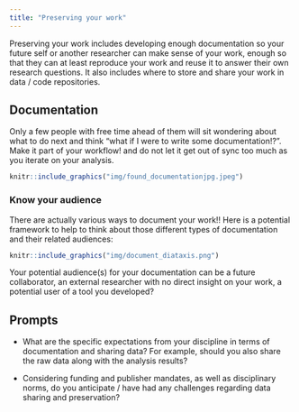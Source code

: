 ```yaml
---
title: "Preserving your work"
---
```


Preserving your work includes developing enough documentation so your future self or another researcher can make sense of your work, enough so that they can at least reproduce your work and reuse it to answer their own research questions. It also includes where to store and share your work in data / code repositories.

## Documentation

Only a few people with free time ahead of them will sit wondering about what to do next and think "what if I were to write some documentation!?". Make it part of your workflow! and do not let it get out of sync too much as you iterate on your analysis.

```r
knitr::include_graphics("img/found_documentationjpg.jpeg")
```

### Know your audience

There are actually various ways to document your work!! Here is a potential framework to help to think about those different types of documentation and their related audiences:

```r
knitr::include_graphics("img/document_diataxis.png")
```

Your potential audience(s) for your documentation can be a future collaborator, an external researcher with no direct insight on your work, a potential user of a tool you developed?


## Prompts

- What are the specific expectations from your discipline in terms of documentation and sharing data? For example, should you also share the raw data along with the analysis results?

- Considering funding and publisher mandates, as well as disciplinary norms, do you anticipate / have had any challenges regarding data sharing and preservation?